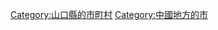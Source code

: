 {{Commonscat|Nagato, Yamaguchi}}
{{Catmore}}

{{DEFAULTSORT:Nagato-shi}}
[[Category:山口縣的市町村|Category:山口縣的市町村]]
[[Category:中國地方的市|Category:中國地方的市]]